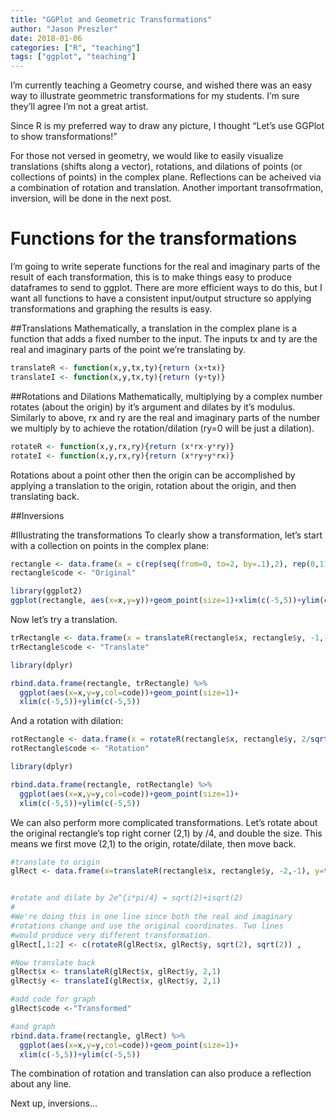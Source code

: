 ```yaml
---
title: "GGPlot and Geometric Transformations"
author: "Jason Preszler"
date: 2018-01-06
categories: ["R", "teaching"]
tags: ["ggplot", "teaching"]
---
```


I'm currently teaching a Geometry course, and wished there was an easy way to illustrate geommetric transformations for my students. I'm sure they'll agree I'm not a great artist.

Since R is my preferred way to draw any picture, I thought "Let's use GGPlot to show transformations!"

For those not versed in geometry, we would like to easily visualize translations (shifts along a vector), rotations, and dilations of points (or collections of points) in the complex plane. Reflections can be acheived via a combination of rotation and translation. Another important transofrmation, inversion, will be done in the next post.

# Functions for the transformations
I'm going to write seperate functions for the real and imaginary parts of the result of each transformation, this is to make things easy to produce dataframes to send to ggplot. There are more efficient ways to do this, but I want all functions to have a consistent input/output structure so applying transformations and graphing the results is easy.

##Translations
Mathematically, a translation in the complex plane is a function that adds a fixed number to the input. The inputs tx and ty are the real and imaginary parts of the point we're translating by.

```r
translateR <- function(x,y,tx,ty){return (x+tx)}
translateI <- function(x,y,tx,ty){return (y+ty)}
```

##Rotations and Dilations
Mathematically, multiplying by a complex number rotates (about the origin) by it's argument and dilates by it's modulus. Similarly to above, rx and ry are the real and imaginary parts of the number we multiply by to achieve the rotation/dilation (ry=0 will be just a dilation).

```r
rotateR <- function(x,y,rx,ry){return (x*rx-y*ry)}
rotateI <- function(x,y,rx,ry){return (x*ry+y*rx)}
```

Rotations about a point other then the origin can be accomplished by applying a translation to the origin, rotation about the origin, and then translating back.

##Inversions

#Illustrating the transformations
To clearly show a transformation, let's start with a collection on points in the complex plane:
```r
rectangle <- data.frame(x = c(rep(seq(from=0, to=2, by=.1),2), rep(0,11),rep(2,11)), y=c(rep(0,21),rep(1,21),rep(seq(0,1,by=.1),2)))
rectangle$code <- "Original"

library(ggplot2)
ggplot(rectangle, aes(x=x,y=y))+geom_point(size=1)+xlim(c(-5,5))+ylim(c(-5,5))
```

Now let's try a translation.
```r
trRectangle <- data.frame(x = translateR(rectangle$x, rectangle$y, -1,-2), y=translateI(rectangle$x, rectangle$y, -1,-2))
trRectangle$code <- "Translate"

library(dplyr)

rbind.data.frame(rectangle, trRectangle) %>%
  ggplot(aes(x=x,y=y,col=code))+geom_point(size=1)+
  xlim(c(-5,5))+ylim(c(-5,5))
```

And a rotation with dilation:
```r
rotRectangle <- data.frame(x = rotateR(rectangle$x, rectangle$y, 2/sqrt(13),3/sqrt(13)), y=rotateI(rectangle$x, rectangle$y, 2/sqrt(13),3/sqrt(13)))
rotRectangle$code <- "Rotation"

library(dplyr)

rbind.data.frame(rectangle, rotRectangle) %>%
  ggplot(aes(x=x,y=y,col=code))+geom_point(size=1)+
  xlim(c(-5,5))+ylim(c(-5,5))
```
We can also perform more complicated transformations. Let's rotate about the original rectangle's top right corner (2,1) by \pi/4, and double the size. This means we first move (2,1) to the origin, rotate/dilate, then move back.
```r
#translate to origin
glRect <- data.frame(x=translateR(rectangle$x, rectangle$y, -2,-1), y=translateI(rectangle$x, rectangle$y, -2,-1))


#rotate and dilate by 2e^{i*pi/4} = sqrt(2)+isqrt(2)
#
#We're doing this in one line since both the real and imaginary
#rotations change and use the original coordinates. Two lines 
#would produce very different transformation.
glRect[,1:2] <- c(rotateR(glRect$x, glRect$y, sqrt(2), sqrt(2)) ,         rotateI(glRect$x, glRect$y, sqrt(2),sqrt(2)))

#Now translate back 
glRect$x <- translateR(glRect$x, glRect$y, 2,1)
glRect$y <- translateI(glRect$x, glRect$y, 2,1)

#add code for graph
glRect$code <-"Transformed"

#and graph
rbind.data.frame(rectangle, glRect) %>%
  ggplot(aes(x=x,y=y,col=code))+geom_point(size=1)+
  xlim(c(-5,5))+ylim(c(-5,5))
```

The combination of rotation and translation can also produce a reflection about any line.

Next up, inversions...